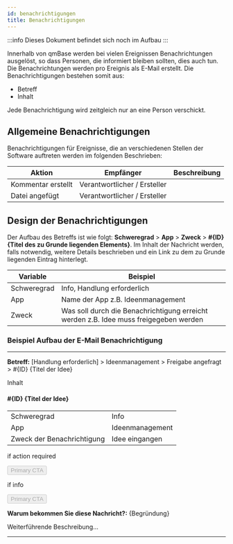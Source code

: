 ---
id: benachrichtigungen
title: Benachrichtigungen
---

:::info
Dieses Dokument befindet sich noch im Aufbau
:::

Innerhalb von qmBase werden bei vielen Ereignissen Benachrichtungen ausgelöst, so dass Personen, die informiert bleiben sollten, dies auch tun. Die Benachrichtungen werden pro Ereignis als E-Mail erstellt.
Die Benachrichtigungen bestehen somit aus:

- Betreff
- Inhalt

Jede Benachrichtigung wird zeitgleich nur an eine Person verschickt.

## Allgemeine Benachrichtigungen

Benachrichtigungen für Ereignisse, die an verschiedenen Stellen der Software auftreten werden im folgenden Beschrieben:

| Aktion             | Empfänger                    | Beschreibung |
| ------------------ | ---------------------------- | ------------ |
| Kommentar erstellt | Verantwortlicher / Ersteller |
| Datei angefügt     | Verantwortlicher / Ersteller |

## Design der Benachrichtigungen

Der Aufbau des Betreffs ist wie folgt: **Schweregrad** > **App** > **Zweck** > **#{ID} {Titel des zu Grunde liegenden Elements}**. Im Inhalt der Nachricht werden, falls notwendig, weitere Details beschrieben und ein Link zu dem zu Grunde liegenden Eintrag hinterlegt.

| Variable    | Beispiel                                                                              |
| ----------- | ------------------------------------------------------------------------------------- |
| Schweregrad | Info, Handlung erforderlich                                                           |
| App         | Name der App z.B. Ideenmanagement                                                     |
| Zweck       | Was soll durch die Benachrichtigung erreicht werden z.B. Idee muss freigegeben werden |

### Beispiel Aufbau der E-Mail Benachrichtigung

<hr />

**Betreff:** [Handlung erforderlich] > Ideenmanagement > Freigabe angefragt > #{ID} {Titel der Idee}

Inhalt

#### \#{ID} {Titel der Idee}

<table>
  <thead></thead>
  <tbody>
    <tr>
      <td>Schweregrad</td>
      <td>Info</td>
    </tr>
    <tr>
      <td>App</td>
      <td>Ideenmanagement</td>
    </tr>
    <tr>
      <td>Zweck der Benachrichtigung</td>
      <td>Idee eingangen</td>
    </tr>
  </tbody>
</table>

if action required

<button className="button button--primary" disabled>
  Primary CTA
</button>

if info

<button className="button button--link" disabled>
  Primary CTA
</button>
<br />

**Warum bekommen Sie diese Nachricht?:** {Begründung}

Weiterführende Beschreibung...

<hr />
